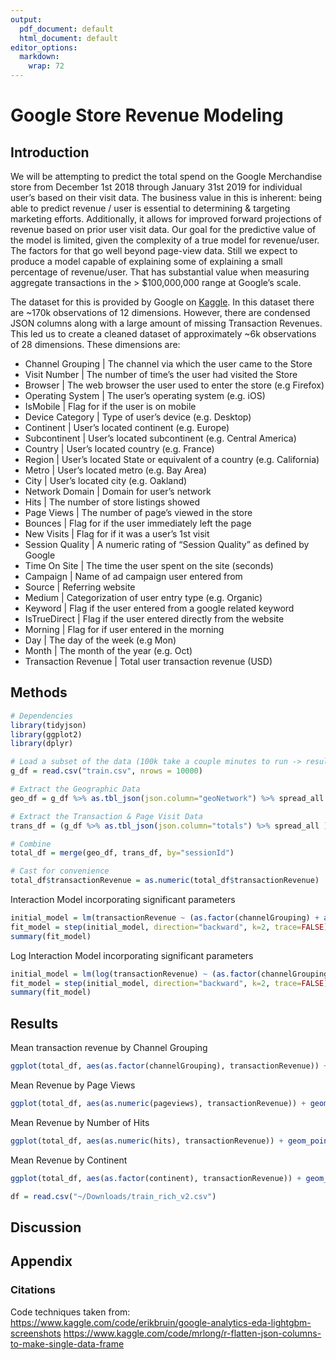 ```yaml
---
output:
  pdf_document: default
  html_document: default
editor_options: 
  markdown: 
    wrap: 72
---
```


# Google Store Revenue Modeling

## Introduction

We will be attempting to predict the total spend on the Google
Merchandise store from December 1st 2018 through January 31st 2019 for
individual user's based on their visit data. The business value in this
is inherent: being able to predict revenue / user is essential to
determining & targeting marketing efforts. Additionally, it allows for
improved forward projections of revenue based on prior user visit data. Our 
goal for the predictive value of the model is limited, given the complexity of a true model for revenue/user.
The factors for that go well beyond page-view data. Still we expect to produce a model
capable of explaining some of explaining a small percentage of
revenue/user. That has substantial value when measuring
aggregate transactions in the \> \$100,000,000 range at Google's scale.


The dataset for this is provided by Google on [Kaggle](https://www.kaggle.com/competitions/ga-customer-revenue-prediction/data).
In this dataset there are \~170k observations of 12 dimensions.
However, there are condensed JSON columns along with a large amount of
missing Transaction Revenues. This led us to create a cleaned dataset of
approximately \~6k observations of 28 dimensions. These dimensions are:

-   Channel Grouping \| The channel via which the user came to the Store
-   Visit Number \| The number of time's the user had visited the Store
-   Browser \| The web browser the user used to enter the store (e.g
    Firefox)
-   Operating System \| The user's operating system (e.g. iOS)
-   IsMobile \| Flag for if the user is on mobile
-   Device Category \| Type of user's device (e.g. Desktop)
-   Continent \| User's located continent (e.g. Europe)
-   Subcontinent \| User's located subcontinent (e.g. Central America)
-   Country \| User's located country (e.g. France)
-   Region \| User's located State or equivalent of a country (e.g.
    California)
-   Metro \| User's located metro (e.g. Bay Area)
-   City \| User's located city (e.g. Oakland)
-   Network Domain \| Domain for user's network
-   Hits \| The number of store listings showed
-   Page Views \| The number of page's viewed in the store
-   Bounces \| Flag for if the user immediately left the page
-   New Visits \| Flag for if it was a user's 1st visit
-   Session Quality \| A numeric rating of "Session Quality" as defined
    by Google
-   Time On Site \| The time the user spent on the site (seconds)
-   Campaign \| Name of ad campaign user entered from
-   Source \| Referring website
-   Medium \| Categorization of user entry type (e.g. Organic)
-   Keyword \| Flag if the user entered from a google related keyword
-   IsTrueDirect \| Flag if the user entered directly from the website
-   Morning \| Flag for if user entered in the morning
-   Day \| The day of the week (e.g Mon)
-   Month \| The month of the year (e.g. Oct)
-   Transaction Revenue \| Total user transaction revenue (USD)



## Methods

```R
# Dependencies
library(tidyjson)
library(ggplot2)
library(dplyr)
```

```R
# Load a subset of the data (100k take a couple minutes to run -> results in about ~2k clean data points)
g_df = read.csv("train.csv", nrows = 10000)
```

```R
# Extract the Geographic Data
geo_df = g_df %>% as.tbl_json(json.column="geoNetwork") %>% spread_all %>% select(sessionId, continent, subContinent)

# Extract the Transaction & Page Visit Data
trans_df = (g_df %>% as.tbl_json(json.column="totals") %>% spread_all ) %>% filter(!is.na(transactionRevenue)) 

# Combine
total_df = merge(geo_df, trans_df, by="sessionId")

# Cast for convenience
total_df$transactionRevenue = as.numeric(total_df$transactionRevenue)
```

Interaction Model incorporating significant parameters

```R
initial_model = lm(transactionRevenue ~ (as.factor(channelGrouping) + as.numeric(pageviews) + as.numeric(visits) + as.factor(subContinent))^3, data=total_df)
fit_model = step(initial_model, direction="backward", k=2, trace=FALSE) # Fit Using AIC
summary(fit_model)
```

Log Interaction Model incorporating significant parameters

```R
initial_model = lm(log(transactionRevenue) ~ (as.factor(channelGrouping) + as.numeric(pageviews) + as.numeric(visits) + as.factor(subContinent))^3, data=total_df)
fit_model = step(initial_model, direction="backward", k=2, trace=FALSE) # Fit Using AIC
summary(fit_model)
```

## Results

Mean transaction revenue by Channel Grouping

```R
ggplot(total_df, aes(as.factor(channelGrouping), transactionRevenue)) + geom_bar(stat = "summary", fun = "mean")
```

Mean Revenue by Page Views

```R
ggplot(total_df, aes(as.numeric(pageviews), transactionRevenue)) + geom_point(stat = "summary", fun = "mean")
```

Mean Revenue by Number of Hits

```R
ggplot(total_df, aes(as.numeric(hits), transactionRevenue)) + geom_point(stat = "summary", fun = "mean")
```

Mean Revenue by Continent

```R
ggplot(total_df, aes(as.factor(continent), transactionRevenue)) + geom_bar(stat = "summary", fun = "mean")
```

```R
df = read.csv("~/Downloads/train_rich_v2.csv")
```

## Discussion

## Appendix

### Citations

Code techniques taken from:
<https://www.kaggle.com/code/erikbruin/google-analytics-eda-lightgbm-screenshots>
<https://www.kaggle.com/code/mrlong/r-flatten-json-columns-to-make-single-data-frame>

